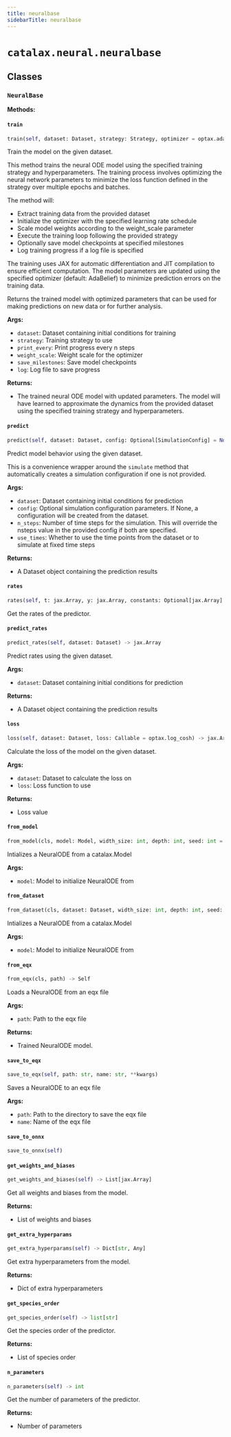 ```yaml
---
title: neuralbase
sidebarTitle: neuralbase
---
```


# `catalax.neural.neuralbase`

## Classes

### `NeuralBase` <sup><a href="https://github.com/JR-1991/Catalax/blob/master/catalax/neural/neuralbase.py#L43" target="_blank"><Icon icon="github" style="width: 14px; height: 14px;" /></a></sup>

**Methods:**

#### `train` <sup><a href="https://github.com/JR-1991/Catalax/blob/master/catalax/neural/neuralbase.py#L110" target="_blank"><Icon icon="github" style="width: 14px; height: 14px;" /></a></sup>

```python
train(self, dataset: Dataset, strategy: Strategy, optimizer = optax.adabelief, print_every: int = 10, weight_scale: float = 1e-08, save_milestones: bool = False, milestone_dir: str = './milestones', log: Optional[str] = None, seed: int = 420) -> Self
```

Train the model on the given dataset.

This method trains the neural ODE model using the specified training strategy and
hyperparameters. The training process involves optimizing the neural network parameters
to minimize the loss function defined in the strategy over multiple epochs and batches.

The method will:
- Extract training data from the provided dataset
- Initialize the optimizer with the specified learning rate schedule
- Scale model weights according to the weight_scale parameter
- Execute the training loop following the provided strategy
- Optionally save model checkpoints at specified milestones
- Log training progress if a log file is specified

The training uses JAX for automatic differentiation and JIT compilation to ensure
efficient computation. The model parameters are updated using the specified optimizer
(default: AdaBelief) to minimize prediction errors on the training data.

Returns the trained model with optimized parameters that can be used for making
predictions on new data or for further analysis.

**Args:**
- `dataset`: Dataset containing initial conditions for training
- `strategy`: Training strategy to use
- `print_every`: Print progress every n steps
- `weight_scale`: Weight scale for the optimizer
- `save_milestones`: Save model checkpoints
- `log`: Log file to save progress

**Returns:**
- The trained neural ODE model with updated parameters.
The model will have learned to approximate the dynamics from the provided
dataset using the specified training strategy and hyperparameters.


#### `predict` <sup><a href="https://github.com/JR-1991/Catalax/blob/master/catalax/neural/neuralbase.py#L172" target="_blank"><Icon icon="github" style="width: 14px; height: 14px;" /></a></sup>

```python
predict(self, dataset: Dataset, config: Optional[SimulationConfig] = None, n_steps: int = 100, use_times: bool = False, solver: Optional[Type[diffrax.AbstractSolver]] = None, rtol: Optional[float] = None, atol: Optional[float] = None, dt0: Optional[float] = None)
```

Predict model behavior using the given dataset.

This is a convenience wrapper around the `simulate` method that automatically
creates a simulation configuration if one is not provided.

**Args:**
- `dataset`: Dataset containing initial conditions for prediction
- `config`: Optional simulation configuration parameters. If None,
   a configuration will be created from the dataset.
- `n_steps`: Number of time steps for the simulation. This will override
   the nsteps value in the provided config if both are specified.
- `use_times`: Whether to use the time points from the dataset or to simulate at fixed time steps

**Returns:**
- A Dataset object containing the prediction results


#### `rates` <sup><a href="https://github.com/JR-1991/Catalax/blob/master/catalax/neural/neuralbase.py#L233" target="_blank"><Icon icon="github" style="width: 14px; height: 14px;" /></a></sup>

```python
rates(self, t: jax.Array, y: jax.Array, constants: Optional[jax.Array] = None) -> jax.Array
```

Get the rates of the predictor.


#### `predict_rates` <sup><a href="https://github.com/JR-1991/Catalax/blob/master/catalax/neural/neuralbase.py#L243" target="_blank"><Icon icon="github" style="width: 14px; height: 14px;" /></a></sup>

```python
predict_rates(self, dataset: Dataset) -> jax.Array
```

Predict rates using the given dataset.

**Args:**
- `dataset`: Dataset containing initial conditions for prediction

**Returns:**
- A Dataset object containing the prediction results


#### `loss` <sup><a href="https://github.com/JR-1991/Catalax/blob/master/catalax/neural/neuralbase.py#L260" target="_blank"><Icon icon="github" style="width: 14px; height: 14px;" /></a></sup>

```python
loss(self, dataset: Dataset, loss: Callable = optax.log_cosh) -> jax.Array
```

Calculate the loss of the model on the given dataset.

**Args:**
- `dataset`: Dataset to calculate the loss on
- `loss`: Loss function to use

**Returns:**
- Loss value


#### `from_model` <sup><a href="https://github.com/JR-1991/Catalax/blob/master/catalax/neural/neuralbase.py#L279" target="_blank"><Icon icon="github" style="width: 14px; height: 14px;" /></a></sup>

```python
from_model(cls, model: Model, width_size: int, depth: int, seed: int = 0, use_final_bias: bool = False, final_activation: Optional[Callable] = None, solver = diffrax.Tsit5, activation = jax.nn.softplus, **kwargs)
```

Intializes a NeuralODE from a catalax.Model

**Args:**
- `model`: Model to initialize NeuralODE from


#### `from_dataset` <sup><a href="https://github.com/JR-1991/Catalax/blob/master/catalax/neural/neuralbase.py#L325" target="_blank"><Icon icon="github" style="width: 14px; height: 14px;" /></a></sup>

```python
from_dataset(cls, dataset: Dataset, width_size: int, depth: int, seed: int = 0, use_final_bias: bool = True, solver = diffrax.Tsit5, activation = jax.nn.softplus, **kwargs)
```

Intializes a NeuralODE from a catalax.Model

**Args:**
- `model`: Model to initialize NeuralODE from


#### `from_eqx` <sup><a href="https://github.com/JR-1991/Catalax/blob/master/catalax/neural/neuralbase.py#L359" target="_blank"><Icon icon="github" style="width: 14px; height: 14px;" /></a></sup>

```python
from_eqx(cls, path) -> Self
```

Loads a NeuralODE from an eqx file

**Args:**
- `path`: Path to the eqx file

**Returns:**
- Trained NeuralODE model.


#### `save_to_eqx` <sup><a href="https://github.com/JR-1991/Catalax/blob/master/catalax/neural/neuralbase.py#L385" target="_blank"><Icon icon="github" style="width: 14px; height: 14px;" /></a></sup>

```python
save_to_eqx(self, path: str, name: str, **kwargs)
```

Saves a NeuralODE to an eqx file

**Args:**
- `path`: Path to the directory to save the eqx file
- `name`: Name of the eqx file


#### `save_to_onnx` <sup><a href="https://github.com/JR-1991/Catalax/blob/master/catalax/neural/neuralbase.py#L408" target="_blank"><Icon icon="github" style="width: 14px; height: 14px;" /></a></sup>

```python
save_to_onnx(self)
```

#### `get_weights_and_biases` <sup><a href="https://github.com/JR-1991/Catalax/blob/master/catalax/neural/neuralbase.py#L411" target="_blank"><Icon icon="github" style="width: 14px; height: 14px;" /></a></sup>

```python
get_weights_and_biases(self) -> List[jax.Array]
```

Get all weights and biases from the model.

**Returns:**
- List of weights and biases


#### `get_extra_hyperparams` <sup><a href="https://github.com/JR-1991/Catalax/blob/master/catalax/neural/neuralbase.py#L421" target="_blank"><Icon icon="github" style="width: 14px; height: 14px;" /></a></sup>

```python
get_extra_hyperparams(self) -> Dict[str, Any]
```

Get extra hyperparameters from the model.

**Returns:**
- Dict of extra hyperparameters


#### `get_species_order` <sup><a href="https://github.com/JR-1991/Catalax/blob/master/catalax/neural/neuralbase.py#L429" target="_blank"><Icon icon="github" style="width: 14px; height: 14px;" /></a></sup>

```python
get_species_order(self) -> list[str]
```

Get the species order of the predictor.

**Returns:**
- List of species order


#### `n_parameters` <sup><a href="https://github.com/JR-1991/Catalax/blob/master/catalax/neural/neuralbase.py#L437" target="_blank"><Icon icon="github" style="width: 14px; height: 14px;" /></a></sup>

```python
n_parameters(self) -> int
```

Get the number of parameters of the predictor.

**Returns:**
- Number of parameters

